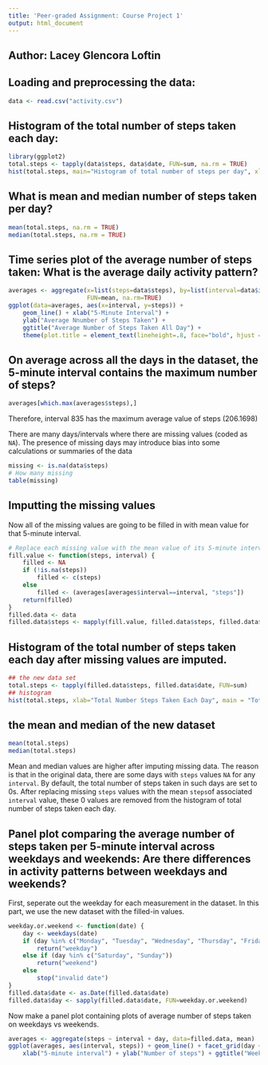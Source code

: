 ```yaml
---
title: 'Peer-graded Assignment: Course Project 1'
output: html_document
---
```

## Author: Lacey Glencora Loftin 

## Loading and preprocessing the data:
```r
data <- read.csv("activity.csv")
```

## Histogram of the total number of steps taken each day:
```r
library(ggplot2)
total.steps <- tapply(data$steps, data$date, FUN=sum, na.rm = TRUE)
hist(total.steps, main="Histogram of total number of steps per day", xlab="Total number of steps in a day") + theme(plot.title = element_text(lineheight=.8, face="bold", hjust = 0.5))
```
## What is mean and median number of steps taken per day? 
```r
mean(total.steps, na.rm = TRUE)
median(total.steps, na.rm = TRUE)
```

## Time series plot of the average number of steps taken: What is the average daily activity pattern?
```r
averages <- aggregate(x=list(steps=data$steps), by=list(interval=data$interval),
                      FUN=mean, na.rm=TRUE)
ggplot(data=averages, aes(x=interval, y=steps)) + 
    geom_line() + xlab("5-Minute Interval") + 
    ylab("Average Nnumber of Steps Taken") + 
    ggtitle("Average Number of Steps Taken All Day") + 
    theme(plot.title = element_text(lineheight=.8, face="bold", hjust = 0.5))
```
## On average across all the days in the dataset, the 5-minute interval contains the maximum number of steps?
```r
averages[which.max(averages$steps),]
```
Therefore, interval 835 has the maximum average value of steps (206.1698)

There are many days/intervals where there are missing values (coded as `NA`). The presence of missing days may introduce bias into some calculations or summaries of the data
```r

missing <- is.na(data$steps)
# How many missing
table(missing)
```
## Imputting the missing values
Now all of the missing values are going to be filled in with mean value for that 5-minute interval.

```r
# Replace each missing value with the mean value of its 5-minute interval
fill.value <- function(steps, interval) {
    filled <- NA
    if (!is.na(steps))
        filled <- c(steps)
    else
        filled <- (averages[averages$interval==interval, "steps"])
    return(filled)
}
filled.data <- data
filled.data$steps <- mapply(fill.value, filled.data$steps, filled.data$interval)
```
## Histogram of the total number of steps taken each day after missing values are imputed.
```r
## the new data set
total.steps <- tapply(filled.data$steps, filled.data$date, FUN=sum)
## histogram
hist(total.steps, xlab="Total Number Steps Taken Each Day", main = "Total Number of Steps Taken Each Day") + theme(plot.title = element_text(lineheight=.8, face="bold", hjust = 0.5))
```
## the mean and median of the new dataset
```r
mean(total.steps)
median(total.steps)
```
Mean and median values are higher after imputing missing data. The reason is
that in the original data, there are some days with `steps` values `NA` for 
any `interval`. By default, the total number of steps taken in such days are set to 0s. After replacing missing `steps` values with the mean `steps`of associated `interval` value, these 0 values are removed from the histogram of total number of steps taken each day.

## Panel plot comparing the average number of steps taken per 5-minute interval across weekdays and weekends: Are there differences in activity patterns between weekdays and weekends?
First, seperate out the weekday for each measurement in the dataset. In
this part, we use the new dataset with the filled-in values.

```r
weekday.or.weekend <- function(date) {
    day <- weekdays(date)
    if (day %in% c("Monday", "Tuesday", "Wednesday", "Thursday", "Friday"))
        return("weekday")
    else if (day %in% c("Saturday", "Sunday"))
        return("weekend")
    else
        stop("invalid date")
}
filled.data$date <- as.Date(filled.data$date)
filled.data$day <- sapply(filled.data$date, FUN=weekday.or.weekend)
```

Now make a panel plot containing plots of average number of steps taken
on weekdays vs weekends.
```r
averages <- aggregate(steps ~ interval + day, data=filled.data, mean)
ggplot(averages, aes(interval, steps)) + geom_line() + facet_grid(day ~ .) +
    xlab("5-minute interval") + ylab("Number of steps") + ggtitle("Weekdays VS Weekends") + theme(plot.title = element_text(lineheight=.8, face="bold", hjust = 0.5))
```

